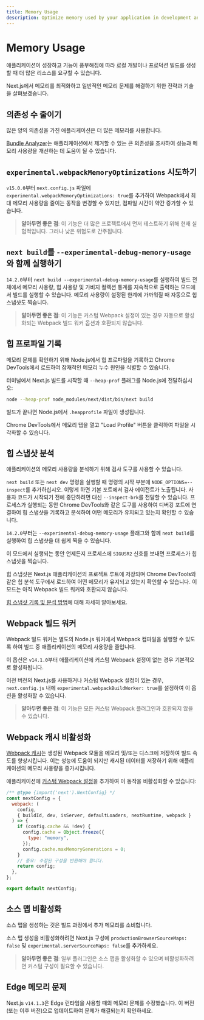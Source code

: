 ```yaml
---
title: Memory Usage
description: Optimize memory used by your application in development and production.
---
```


# Memory Usage

애플리케이션이 성장하고 기능이 풍부해짐에 따라 로컬 개발이나 프로덕션 빌드를 생성할 때 더 많은 리소스를 요구할 수 있습니다.

Next.js에서 메모리를 최적화하고 일반적인 메모리 문제를 해결하기 위한 전략과 기술을 살펴보겠습니다.

## 의존성 수 줄이기

많은 양의 의존성을 가진 애플리케이션은 더 많은 메모리를 사용합니다.

[Bundle Analyzer](/docs/app/building-your-application/optimizing/package-bundling#analyzing-javascript-bundles)는 애플리케이션에서 제거할 수 있는 큰 의존성을 조사하여 성능과 메모리 사용량을 개선하는 데 도움이 될 수 있습니다.

## `experimental.webpackMemoryOptimizations` 시도하기

`v15.0.0`부터 `next.config.js` 파일에 `experimental.webpackMemoryOptimizations: true`를 추가하여 Webpack에서 최대 메모리 사용량을 줄이는 동작을 변경할 수 있지만, 컴파일 시간이 약간 증가할 수 있습니다.

> **알아두면 좋은 점**: 이 기능은 더 많은 프로젝트에서 먼저 테스트하기 위해 현재 실험적입니다. 그러나 낮은 위험도로 간주됩니다.

## `next build`를 `--experimental-debug-memory-usage`와 함께 실행하기

`14.2.0`부터 `next build --experimental-debug-memory-usage`를 실행하여 빌드 전체에서 메모리 사용량, 힙 사용량 및 가비지 컬렉션 통계를 지속적으로 출력하는 모드에서 빌드를 실행할 수 있습니다. 메모리 사용량이 설정된 한계에 가까워질 때 자동으로 힙 스냅샷도 찍습니다.

> **알아두면 좋은 점**: 이 기능은 커스텀 Webpack 설정이 있는 경우 자동으로 활성화되는 Webpack 빌드 워커 옵션과 호환되지 않습니다.

## 힙 프로파일 기록

메모리 문제를 확인하기 위해 Node.js에서 힙 프로파일을 기록하고 Chrome DevTools에서 로드하여 잠재적인 메모리 누수 원인을 식별할 수 있습니다.

터미널에서 Next.js 빌드를 시작할 때 `--heap-prof` 플래그를 Node.js에 전달하십시오:

```sh
node --heap-prof node_modules/next/dist/bin/next build
```

빌드가 끝나면 Node.js에서 `.heapprofile` 파일이 생성됩니다.

Chrome DevTools에서 메모리 탭을 열고 "Load Profile" 버튼을 클릭하여 파일을 시각화할 수 있습니다.

## 힙 스냅샷 분석

애플리케이션의 메모리 사용량을 분석하기 위해 검사 도구를 사용할 수 있습니다.

`next build` 또는 `next dev` 명령을 실행할 때 명령의 시작 부분에 `NODE_OPTIONS=--inspect`를 추가하십시오. 이렇게 하면 기본 포트에서 검사 에이전트가 노출됩니다. 사용자 코드가 시작되기 전에 중단하려면 대신 `--inspect-brk`를 전달할 수 있습니다. 프로세스가 실행되는 동안 Chrome DevTools와 같은 도구를 사용하여 디버깅 포트에 연결하여 힙 스냅샷을 기록하고 분석하여 어떤 메모리가 유지되고 있는지 확인할 수 있습니다.

`14.2.0`부터는 `--experimental-debug-memory-usage` 플래그와 함께 `next build`를 실행하여 힙 스냅샷을 더 쉽게 찍을 수 있습니다.

이 모드에서 실행되는 동안 언제든지 프로세스에 `SIGUSR2` 신호를 보내면 프로세스가 힙 스냅샷을 찍습니다.

힙 스냅샷은 Next.js 애플리케이션의 프로젝트 루트에 저장되며 Chrome DevTools와 같은 힙 분석 도구에서 로드하여 어떤 메모리가 유지되고 있는지 확인할 수 있습니다. 이 모드는 아직 Webpack 빌드 워커와 호환되지 않습니다.

[힙 스냅샷 기록 및 분석 방법](https://developer.chrome.com/docs/devtools/memory-problems/heap-snapshots)에 대해 자세히 알아보세요.

## Webpack 빌드 워커

Webpack 빌드 워커는 별도의 Node.js 워커에서 Webpack 컴파일을 실행할 수 있도록 하여 빌드 중 애플리케이션의 메모리 사용량을 줄입니다.

이 옵션은 `v14.1.0`부터 애플리케이션에 커스텀 Webpack 설정이 없는 경우 기본적으로 활성화됩니다.

이전 버전의 Next.js를 사용하거나 커스텀 Webpack 설정이 있는 경우, `next.config.js` 내에 `experimental.webpackBuildWorker: true`를 설정하여 이 옵션을 활성화할 수 있습니다.

> **알아두면 좋은 점**: 이 기능은 모든 커스텀 Webpack 플러그인과 호환되지 않을 수 있습니다.

## Webpack 캐시 비활성화

[Webpack 캐시](https://webpack.js.org/configuration/cache/)는 생성된 Webpack 모듈을 메모리 및/또는 디스크에 저장하여 빌드 속도를 향상시킵니다. 이는 성능에 도움이 되지만 캐시된 데이터를 저장하기 위해 애플리케이션의 메모리 사용량을 증가시킵니다.

애플리케이션에 [커스텀 Webpack 설정](/docs/app/api-reference/next-config-js/webpack)을 추가하여 이 동작을 비활성화할 수 있습니다:

```js filename="next.config.mjs"
/** @type {import('next').NextConfig} */
const nextConfig = {
  webpack: (
    config,
    { buildId, dev, isServer, defaultLoaders, nextRuntime, webpack }
  ) => {
    if (config.cache && !dev) {
      config.cache = Object.freeze({
        type: "memory",
      });
      config.cache.maxMemoryGenerations = 0;
    }
    // 중요: 수정된 구성을 반환해야 합니다.
    return config;
  },
};

export default nextConfig;
```

## 소스 맵 비활성화

소스 맵을 생성하는 것은 빌드 과정에서 추가 메모리를 소비합니다.

소스 맵 생성을 비활성화하려면 Next.js 구성에 `productionBrowserSourceMaps: false` 및 `experimental.serverSourceMaps: false`를 추가하세요.

> **알아두면 좋은 점**: 일부 플러그인은 소스 맵을 활성화할 수 있으며 비활성화하려면 커스텀 구성이 필요할 수 있습니다.

## Edge 메모리 문제

Next.js `v14.1.3`은 Edge 런타임을 사용할 때의 메모리 문제를 수정했습니다. 이 버전(또는 이후 버전)으로 업데이트하여 문제가 해결되는지 확인하세요.

